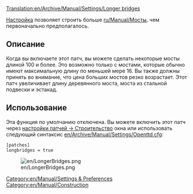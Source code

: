 [[Translation:en/Archive/Manual/Settings/Longer bridges]]


[[Category:en/Manual/Settings & Preferences]]
[[Category:en/Manual/Construction]]

{{ru/Устарело| В настоящее время это две настройки: Максимальная длина моста и максимальная длина туннеля }} 

[[en/Archive/Manual/Settings/Advanced Settings | Настройка]] позволяет строить больше [[ru/Manual/Мосты]], чем первоначально предполагалось.

== Описание ==
Когда вы включаете этот патч, вы можете сделать некоторые мосты длиной 100 и более. Это возможно только с мостами, которые обычно имеют максимальную длину по меньшей мере 16. Вы также должны принять во внимание, что цена больших мостов резко возрастает. Этот патч увеличивает длину деревянного моста, моста из стальной подвески и эстакад.

== Использование  ==
Эта функция по умолчанию отключена. Вы можете включить этот патч через [[en/Archive/Manual/Settings/Advanced Settings/Construction#allow-building-very-long-bridges|настройки патчей -> Строительство]] окна или использовать следующий синтаксис [[en/Archive/Manual/Settings/Openttd.cfg]]:

 [patches]
 longbridges = true

[[File:en/LongerBridges.png|center]]